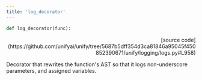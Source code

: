 ```yaml
---
title: 'log_decorator'
---
```


```python
def log_decorator(func):
```

<p align="right">[source code](https://github.com/unifyai/unify/tree/5687b5dff354d3ca81846a95045f450852390671/unify/logging/logs.py#L958)</p>

Decorator that rewrites the function's AST so that it logs non-underscore
parameters, and assigned variables.
